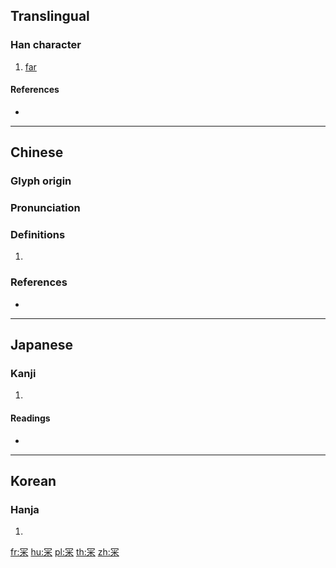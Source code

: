 {{character info/new}}
==Translingual==

===Han character===
{{Han char|rn=14|rad=冖|as=06|sn=8|four=77904|canj=BFD|ids=⿱冖米}}

# [[far]]

====References====
* {{Han ref|kx=0130.210|dkj=01577|dj=0292.250|hdz=10303.170|uh=519E|ud=20894|bh=CBCD|bd=52173}}

----

==Chinese==
{{zh-forms|alt=罙}}

===Glyph origin===
{{Han etym}}

===Pronunciation===
{{zh-pron
|m=mí
|c=mei4
|mc=y
|oc=y
|cat=
}}

===Definitions===
{{zh-hanzi}}

# {{rfdef|zh}}

===References===
* {{R:twedu|B00206}}

----

==Japanese==

===Kanji===
{{ja-kanji|grade=|rs=冖06}}

# {{defn|lang=ja|sort=冖06}}

====Readings====
* {{ja-readings|on=[[び]] (bi), [[み]] (mi)|kun=[[ますます]] (masumasu)}}

----

==Korean==

===Hanja===
{{ko-hanja|hangeul=미|rv=mi|mr=mi}}

# {{defn|lang=ko|sort=冖06}}

[[fr:冞]]
[[hu:冞]]
[[pl:冞]]
[[th:冞]]
[[zh:冞]]